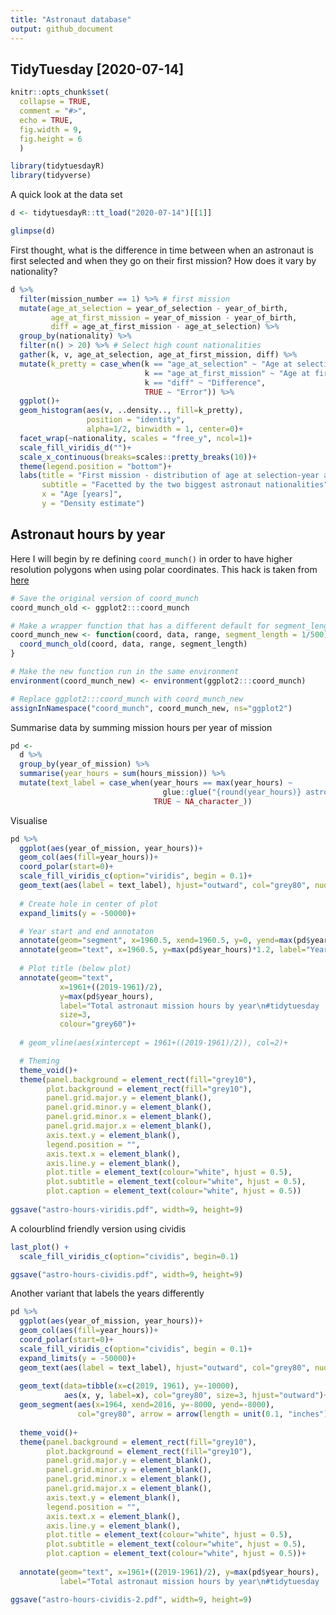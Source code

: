 ```yaml
---
title: "Astronaut database"
output: github_document
---
```

## TidyTuesday [2020-07-14]
```r
knitr::opts_chunk$set(
  collapse = TRUE,
  comment = "#>",
  echo = TRUE, 
  fig.width = 9,
  fig.height = 6
  )
```

```r
library(tidytuesdayR)
library(tidyverse)
```

A quick look at the data set
```r
d <- tidytuesdayR::tt_load("2020-07-14")[[1]]
```

```r
glimpse(d)
```

First thought, what is the difference in time between when an astronaut is first selected and when they go on their first mission? How does it vary by nationality?
```r
d %>% 
  filter(mission_number == 1) %>% # first mission
  mutate(age_at_selection = year_of_selection - year_of_birth,
         age_at_first_mission = year_of_mission - year_of_birth,
         diff = age_at_first_mission - age_at_selection) %>% 
  group_by(nationality) %>% 
  filter(n() > 20) %>% # Select high count nationalities
  gather(k, v, age_at_selection, age_at_first_mission, diff) %>% 
  mutate(k_pretty = case_when(k == "age_at_selection" ~ "Age at selection year",
                              k == "age_at_first_mission" ~ "Age at first mission",
                              k == "diff" ~ "Difference",
                              TRUE ~ "Error")) %>% 
  ggplot()+
  geom_histogram(aes(v, ..density.., fill=k_pretty), 
                 position = "identity", 
                 alpha=1/2, binwidth = 1, center=0)+
  facet_wrap(~nationality, scales = "free_y", ncol=1)+
  scale_fill_viridis_d("")+
  scale_x_continuous(breaks=scales::pretty_breaks(10))+
  theme(legend.position = "bottom")+
  labs(title = "First mission - distribution of age at selection-year and age at mission-year",
       subtitle = "Facetted by the two biggest astronaut nationalities",
       x = "Age [years]",
       y = "Density estimate")
```

## Astronaut hours by year

Here I will begin by re defining `coord_munch()` in order to have higher resolution polygons when using polar coordinates. This hack is taken from [here](https://stackoverflow.com/questions/9483033/increase-polygonal-resolution-of-ggplot-polar-plots)
```r
# Save the original version of coord_munch
coord_munch_old <- ggplot2:::coord_munch

# Make a wrapper function that has a different default for segment_length
coord_munch_new <- function(coord, data, range, segment_length = 1/500) {
  coord_munch_old(coord, data, range, segment_length)
}

# Make the new function run in the same environment
environment(coord_munch_new) <- environment(ggplot2:::coord_munch)

# Replace ggplot2:::coord_munch with coord_munch_new
assignInNamespace("coord_munch", coord_munch_new, ns="ggplot2")
```

Summarise data by summing mission hours per year of mission
```r
pd <-
  d %>% 
  group_by(year_of_mission) %>% 
  summarise(year_hours = sum(hours_mission)) %>% 
  mutate(text_label = case_when(year_hours == max(year_hours) ~ 
                                  glue::glue("{round(year_hours)} astronaut mission hours [{year_of_mission}]"),
                                TRUE ~ NA_character_))
```

Visualise
```r
pd %>% 
  ggplot(aes(year_of_mission, year_hours))+
  geom_col(aes(fill=year_hours))+
  coord_polar(start=0)+
  scale_fill_viridis_c(option="viridis", begin = 0.1)+
  geom_text(aes(label = text_label), hjust="outward", col="grey80", nudge_y=8000, size=3)+
  
  # Create hole in center of plot
  expand_limits(y = -50000)+

  # Year start and end annotaton 
  annotate(geom="segment", x=1960.5, xend=1960.5, y=0, yend=max(pd$year_hours)*1.1, col="grey80", size=0.1)+
  annotate(geom="text", x=1960.5, y=max(pd$year_hours)*1.2, label="Year\n[2019 - 1961]", size=3, colour="grey80")+
  
  # Plot title (below plot)
  annotate(geom="text", 
           x=1961+((2019-1961)/2), 
           y=max(pd$year_hours), 
           label="Total astronaut mission hours by year\n#tidytuesday | @dickie_roper", 
           size=3, 
           colour="grey60")+
  
  # geom_vline(aes(xintercept = 1961+((2019-1961)/2)), col=2)+

  # Theming
  theme_void()+
  theme(panel.background = element_rect(fill="grey10"),
        plot.background = element_rect(fill="grey10"),
        panel.grid.major.y = element_blank(),
        panel.grid.minor.y = element_blank(),
        panel.grid.minor.x = element_blank(),
        panel.grid.major.x = element_blank(),
        axis.text.y = element_blank(),
        legend.position = "",
        axis.text.x = element_blank(),
        axis.line.y = element_blank(),
        plot.title = element_text(colour="white", hjust = 0.5),
        plot.subtitle = element_text(colour="white", hjust = 0.5),
        plot.caption = element_text(colour="white", hjust = 0.5))
  
ggsave("astro-hours-viridis.pdf", width=9, height=9)
```

A colourblind friendly version using cividis
```r
last_plot() + 
  scale_fill_viridis_c(option="cividis", begin=0.1)

ggsave("astro-hours-cividis.pdf", width=9, height=9)
```

Another variant that labels the years differently
```r
pd %>% 
  ggplot(aes(year_of_mission, year_hours))+
  geom_col(aes(fill=year_hours))+
  coord_polar(start=0)+
  scale_fill_viridis_c(option="cividis", begin = 0.1)+
  expand_limits(y = -50000)+
  geom_text(aes(label = text_label), hjust="outward", col="grey80", nudge_y=8000, size=3)+
  
  geom_text(data=tibble(x=c(2019, 1961), y=-10000), 
            aes(x, y, label=x), col="grey80", size=3, hjust="outward")+
  geom_segment(aes(x=1964, xend=2016, y=-8000, yend=-8000), 
               col="grey80", arrow = arrow(length = unit(0.1, "inches")), size=0.1)+
  
  theme_void()+
  theme(panel.background = element_rect(fill="grey10"),
        plot.background = element_rect(fill="grey10"),
        panel.grid.major.y = element_blank(),
        panel.grid.minor.y = element_blank(),
        panel.grid.minor.x = element_blank(),
        panel.grid.major.x = element_blank(),
        axis.text.y = element_blank(),
        legend.position = "",
        axis.text.x = element_blank(),
        axis.line.y = element_blank(),
        plot.title = element_text(colour="white", hjust = 0.5),
        plot.subtitle = element_text(colour="white", hjust = 0.5),
        plot.caption = element_text(colour="white", hjust = 0.5))+
  
  annotate(geom="text", x=1961+((2019-1961)/2), y=max(pd$year_hours), 
           label="Total astronaut mission hours by year\n#tidytuesday | @dickie_roper", size=3, colour="grey60")

ggsave("astro-hours-cividis-2.pdf", width=9, height=9)
```

